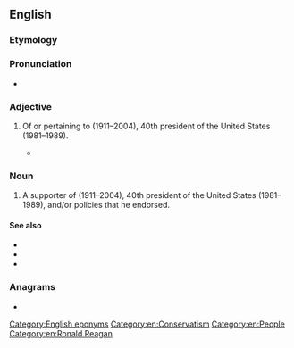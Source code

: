 ==English==

===Etymology===
{{suffix|en|Reagan|ite}}

===Pronunciation===
* {{IPA|en|/ˈɹeɪɡənaɪt/}}

===Adjective===
{{en-adj}}

# {{lb|en|US politics}} Of or pertaining to {{w|Ronald Reagan}} (1911–2004), 40th president of the United States (1981–1989).
#: {{syn|en|Reaganian}}
#* {{quote-journal|en|date=2019-07-04|author=Sophie Gilbert|title=The American Paranoia of ''Stranger Things 3''|journal={{w|The Atlantic}}|url=https://www.theatlantic.com/entertainment/archive/2019/07/stranger-things-3-american-paranoia-review/593185/|passage=This is a show about light and dark, and as deftly as it mimics the glaring neon of '''Reaganite''' consumer culture, it tweaks the conspiracy theories blooming in the shadows.}}

===Noun===
{{en-noun}}

# {{lb|en|US politics}} A supporter of {{w|Ronald Reagan}} (1911–2004), 40th president of the United States (1981–1989), and/or policies that he endorsed.
#: {{syn|en|Gipperite|Reaganaut}}

====See also====
* {{l|en|Bushite}}
* {{l|en|Obamaite}}
* {{l|en|Trumpite}}

===Anagrams===
* {{anagrams|en|a=aaeeginrt|retainage}}

[[Category:English eponyms]]
[[Category:en:Conservatism]]
[[Category:en:People]]
[[Category:en:Ronald Reagan]]